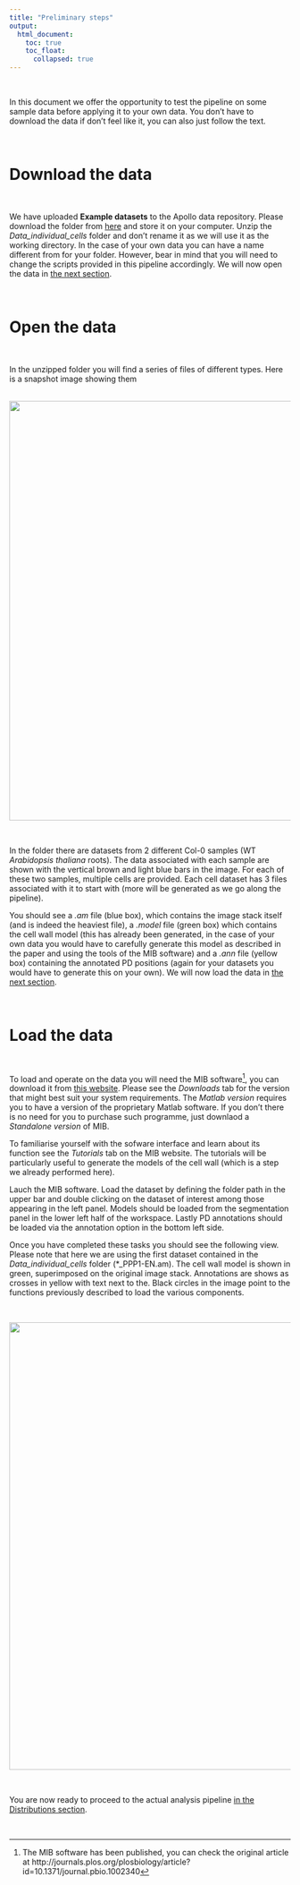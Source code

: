 ```yaml
---
title: "Preliminary steps"
output:
  html_document:
    toc: true
    toc_float:
      collapsed: true
---
```


<br>

In this document we offer the opportunity to test the pipeline on some sample data before applying it to your own data. You don't have to download the data if don't feel like it, you can also just follow the text.

<br>

# Download the data 

<br>

We have uploaded **Example datasets** to the Apollo data repository. Please download the folder from [here](actual link) and store it on your computer. Unzip the *Data_individual_cells* folder and don't rename it as we will use it as the working directory. In the case of your own data you can have a name different from for your folder. However, bear in mind that you will need to change the scripts provided in this pipeline accordingly. We will now open the data in [the next section](#open). 

<br>

# Open the data {#open} 

<br>

In the unzipped folder you will find a series of files of different types. Here is a snapshot image showing them

<br>
![](./img/data.TIF){width=750}

<br>

In the folder there are datasets from 2 different Col-0 samples (WT *Arabidopsis thaliana* roots). The data associated with each sample are shown with the vertical brown and light blue bars in the image. For each of these two samples, multiple cells are provided. Each cell dataset has 3 files associated with it to start with (more will be generated as we go along the pipeline).

You should see a *.am* file (blue box), which contains the image stack itself (and is indeed the heaviest file), a *.model* file (green box) which contains the cell wall model (this has already been generated, in the case of your own data you would have to carefully generate this model as described in the paper and using the tools of the MIB software) and a *.ann* file (yellow box) containing the annotated PD positions (again for your datasets you would have to generate this on your own). We will now load the data in [the next section](#load). 

<br>

# Load the data {#load} 

<br>

To load and operate on the data you will need the MIB software[^3], you can download it from [this website](http://mib.helsinki.fi/). Please see the *Downloads* tab for the version that might best suit your system requirements. 
The *Matlab version* requires you to have a version of the proprietary Matlab software. If you don't there is no need for you to purchase such programme, just downlaod a *Standalone version* of MIB.

To familiarise yourself with the sofware interface and learn about its function see the *Tutorials* tab on the MIB website. The tutorials will be particularly useful to generate the models of the cell wall (which is a step we already performed here).

Lauch the MIB software. Load the dataset by defining the folder path in the upper bar and double clicking on the dataset of interest among those appearing in the left panel. Models should be loaded from the segmentation panel in the lower left half of the workspace. Lastly PD annotations should be loaded via the annotation option in the bottom left side. 

Once you have completed these tasks you should see the following view. Please note that here we are using the first dataset contained in the *Data_individual_cells* folder (*_PPP1-EN.am). The cell wall model is shown in green, superimposed on the original image stack. Annotations are shows as crosses in yellow with text next to the. Black circles in the image point to the functions previously described to load the various components.

<br>

![](img/loaded_data.tif){width=800}

<br>

You are now ready to proceed to the actual analysis pipeline [in the Distributions section](distributions.html). 

<br>

[^3]: The MIB software has been published, you can check the original article at  http://journals.plos.org/plosbiology/article?id=10.1371/journal.pbio.1002340
